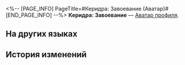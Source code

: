 <%-- [PAGE_INFO]
PageTitle=#Керидра: Завоевание (Аватар)#
[END_PAGE_INFO] --%>
{{Предмет Инфобокс
|Название    = Керидра: Завоевание
|id          = 200144
|Изображение = Аватар Керидра Завоевание.png
|Тип         = Аватар профиля
|Инвентарь   = 
|Редкость    = 5
|Эффект      = 
|Описание    = Керидра в момент триумфа.
|Источник1   = [[Аватар за открытие Чести Безымянных.]]
}}
{{Описание|''«Один неверный шаг, и ты проиграл. Жаль, что ты никогда не сможешь понять это».''}}
'''Керидра: Завоевание''' — [[Аватар профиля]].

==На других языках==
{{На других языках
|en   = Cerydra: Conquest
|zhs  = 刻律德菈•征伐
|zht  = 刻律德菈•征伐
|ja   = ケリュドラ・征伐
|ko   = 케리드라•정벌
|es   = Céridra: Conquista
|fr   = Cérydra&nbsp;: Conquête
|ru   = Керидра: Завоевание
|th   = Cerydra - พิชิต
|vi   = Cerydra - Chinh Phạt
|de   = Cerydra: Eroberung
|id   = Cerydra: Penaklukan
|pt   = Cerydra: Conquista
}}

==История изменений==
{{История изменений|3.5}}
